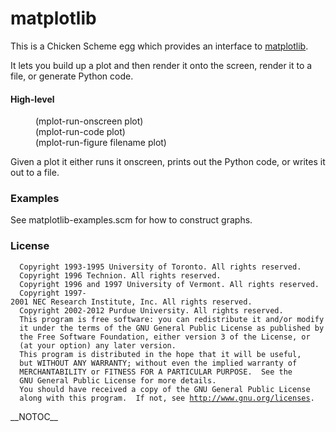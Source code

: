 = matplotlib =

This is a Chicken Scheme egg which provides an interface to
[http://http://matplotlib.org matplotlib].

It lets you build up a plot and then render it onto the screen, render
it to a file, or generate Python code.

==== High-level ====

:(mplot-run-onscreen plot)
:(mplot-run-code plot)
:(mplot-run-figure filename plot)

Given a plot it either runs it onscreen, prints out the Python code,
or writes it out to a file.

=== Examples ===

See matplotlib-examples.scm for how to construct graphs.

=== License ===

   Copyright 1993-1995 University of Toronto. All rights reserved.
   Copyright 1996 Technion. All rights reserved.
   Copyright 1996 and 1997 University of Vermont. All rights reserved.
   Copyright 1997-2001 NEC Research Institute, Inc. All rights reserved.
   Copyright 2002-2012 Purdue University. All rights reserved.
   This program is free software: you can redistribute it and/or modify
   it under the terms of the GNU General Public License as published by
   the Free Software Foundation, either version 3 of the License, or
   (at your option) any later version.
   This program is distributed in the hope that it will be useful,
   but WITHOUT ANY WARRANTY; without even the implied warranty of
   MERCHANTABILITY or FITNESS FOR A PARTICULAR PURPOSE.  See the
   GNU General Public License for more details.
   You should have received a copy of the GNU General Public License
   along with this program.  If not, see http://www.gnu.org/licenses.
__NOTOC__
